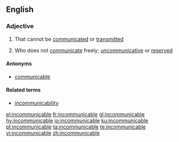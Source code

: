 ==English==

===Adjective===
{{en-adj}}

# {{label|en|of a disease etc}} That cannot be [[communicated]] or [[transmitted]]
# {{label|en|of a person}} Who does not [[communicate]] freely; [[uncommunicative]] or [[reserved]]

====Antonyms====
* [[communicable]]

====Related terms====
* [[incommunicability]]

[[el:incommunicable]]
[[fr:incommunicable]]
[[gl:incommunicable]]
[[hy:incommunicable]]
[[io:incommunicable]]
[[ku:incommunicable]]
[[pl:incommunicable]]
[[ta:incommunicable]]
[[te:incommunicable]]
[[vi:incommunicable]]
[[zh:incommunicable]]